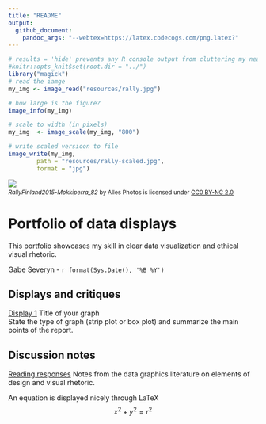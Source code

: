 ```yaml
---
title: "README"
output: 
  github_document:
    pandoc_args: "--webtex=https://latex.codecogs.com/png.latex?"
---
```


```r
# results = 'hide' prevents any R console output from cluttering my neat document
#knitr::opts_knit$set(root.dir = "../")
library("magick")
# read the iamge
my_img <- image_read("resources/rally.jpg")

# how large is the figure?
image_info(my_img)

# scale to width (in pixels) 
my_img  <- image_scale(my_img, "800")

# write scaled versioon to file
image_write(my_img, 
        path = "resources/rally-scaled.jpg", 
        format = "jpg")
```

![](resources/rally-scaled.jpg) 
<small>
<br>
<i>RallyFinland2015-Mokkiperra_82</i> 
by Alles Photos is licensed under 
<a href="https://creativecommons.org/licenses/by-nc/2.0/">CC0 BY-NC 2.0</a>
<br>
</small>

# Portfolio of data displays

This portfolio showcases my skill in clear data visualization and ethical visual rhetoric.

Gabe Severyn - `r format(Sys.Date(), '%B %Y')`



## Displays and critiques 

[Display 1](reports/d1-temp.md) Title of your graph     
State the type of graph (strip plot or box plot) and summarize the main points of the report.

## Discussion notes    
[Reading responses](reports/reading-responses.md) Notes from the data graphics literature on elements of design and visual rhetoric. 

An equation is displayed nicely through LaTeX
$$
x^2 + y^2 = r^2
$$